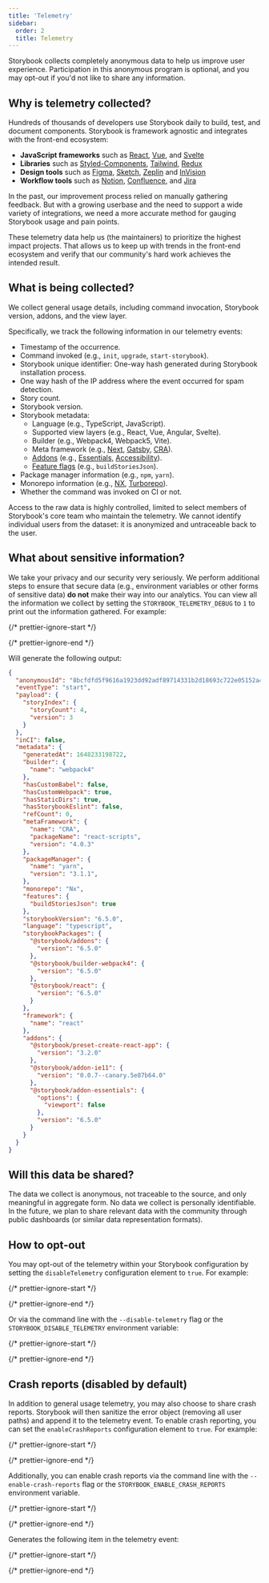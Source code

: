 ```yaml
---
title: 'Telemetry'
sidebar:
  order: 2
  title: Telemetry
---
```


Storybook collects completely anonymous data to help us improve user experience. Participation in this anonymous program is optional, and you may opt-out if you'd not like to share any information.

## Why is telemetry collected?

Hundreds of thousands of developers use Storybook daily to build, test, and document components. Storybook is framework agnostic and integrates with the front-end ecosystem:

* **JavaScript frameworks** such as [React](https://reactjs.org/), [Vue](https://vuejs.org/), and [Svelte](https://svelte.dev/)
* **Libraries** such as [Styled-Components](https://styled-components.com/), [Tailwind](https://tailwindcss.com/), [Redux](https://redux.js.org/)
* **Design tools** such as [Figma](https://figma.com/), [Sketch](https://www.sketch.com/), [Zeplin](https://zeplin.io/) and [InVision](https://www.invisionapp.com/)
* **Workflow tools** such as [Notion](https://www.notion.so/product), [Confluence](https://www.atlassian.com/software/confluence), and [Jira](https://www.atlassian.com/software/jira)

In the past, our improvement process relied on manually gathering feedback. But with a growing userbase and the need to support a wide variety of integrations, we need a more accurate method for gauging Storybook usage and pain points.

These telemetry data help us (the maintainers) to prioritize the highest impact projects. That allows us to keep up with trends in the front-end ecosystem and verify that our community's hard work achieves the intended result.

## What is being collected?

We collect general usage details, including command invocation, Storybook version, addons, and the view layer.

Specifically, we track the following information in our telemetry events:

* Timestamp of the occurrence.
* Command invoked (e.g., `init`, `upgrade`, `start-storybook`).
* Storybook unique identifier: One-way hash generated during Storybook installation process.
* One way hash of the IP address where the event occurred for spam detection.
* Story count.
* Storybook version.
* Storybook metadata:
  * Language (e.g., TypeScript, JavaScript).
  * Supported view layers (e.g., React, Vue, Angular, Svelte).
  * Builder (e.g., Webpack4, Webpack5, Vite).
  * Meta framework (e.g., [Next](https://nextjs.org/), [Gatsby](https://www.gatsbyjs.com/), [CRA](https://create-react-app.dev/)).
  * [Addons](https://storybook.js.org/addons/) (e.g., [Essentials](../essentials/index.mdx), [Accessibility](../writing-tests/accessibility-testing.mdx)).
  * [Feature flags](./index.mdx#feature-flags) (e.g., `buildStoriesJson`).
* Package manager information (e.g., `npm`, `yarn`).
* Monorepo information (e.g., [NX](https://nx.dev/), [Turborepo](https://turborepo.org/)).
* Whether the command was invoked on CI or not.

Access to the raw data is highly controlled, limited to select members of Storybook's core team who maintain the telemetry. We cannot identify individual users from the dataset: it is anonymized and untraceable back to the user.

## What about sensitive information?

We take your privacy and our security very seriously. We perform additional steps to ensure that secure data (e.g., environment variables or other forms of sensitive data) **do not** make their way into our analytics. You can view all the information we collect by setting the `STORYBOOK_TELEMETRY_DEBUG` to `1` to print out the information gathered. For example:

{/* prettier-ignore-start */}

<CodeSnippets path="storybook-telemetry-preview-event.md" />

{/* prettier-ignore-end */}

Will generate the following output:

```json
{
  "anonymousId": "8bcfdfd5f9616a1923dd92adf89714331b2d18693c722e05152a47f8093392bb",
  "eventType": "start",
  "payload": {
    "storyIndex": {
      "storyCount": 4,
      "version": 3
    }
  },
  "inCI": false,
  "metadata": {
    "generatedAt": 1648233198722,
    "builder": {
      "name": "webpack4"
    },
    "hasCustomBabel": false,
    "hasCustomWebpack": true,
    "hasStaticDirs": true,
    "hasStorybookEslint": false,
    "refCount": 0,
    "metaFramework": {
      "name": "CRA",
      "packageName": "react-scripts",
      "version": "4.0.3"
    },
    "packageManager": {
      "name": "yarn",
      "version": "3.1.1",
    },
    "monorepo": "Nx",
    "features": {
      "buildStoriesJson": true
    },
    "storybookVersion": "6.5.0",
    "language": "typescript",
    "storybookPackages": {
      "@storybook/addons": {
        "version": "6.5.0"
      },
      "@storybook/builder-webpack4": {
        "version": "6.5.0"
      },
      "@storybook/react": {
        "version": "6.5.0"
      }
    },
    "framework": {
      "name": "react"
    },
    "addons": {
      "@storybook/preset-create-react-app": {
        "version": "3.2.0"
      },
      "@storybook/addon-ie11": {
        "version": "0.0.7--canary.5e87b64.0"
      },
      "@storybook/addon-essentials": {
        "options": {
          "viewport": false
        },
        "version": "6.5.0"
      }
    }
  }
}
```

## Will this data be shared?

The data we collect is anonymous, not traceable to the source, and only meaningful in aggregate form. No data we collect is personally identifiable.
In the future, we plan to share relevant data with the community through public dashboards (or similar data representation formats).

## How to opt-out

You may opt-out of the telemetry within your Storybook configuration by setting the `disableTelemetry` configuration element to `true`. For example:

{/* prettier-ignore-start */}

<CodeSnippets path="storybook-main-disable-telemetry.md" />

{/* prettier-ignore-end */}

Or via the command line with the `--disable-telemetry` flag or the `STORYBOOK_DISABLE_TELEMETRY` environment variable:

{/* prettier-ignore-start */}

<CodeSnippets path="storybook-disable-telemetry-cli.md" />

{/* prettier-ignore-end */}


## Crash reports (disabled by default)

In addition to general usage telemetry, you may also choose to share crash reports. Storybook will then sanitize the error object (removing all user paths) and append it to the telemetry event. To enable crash reporting, you can set the `enableCrashReports` configuration element to `true`. For example:

{/* prettier-ignore-start */}

<CodeSnippets path="storybook-telemetry-main-enable-crash-reports.md" />

{/* prettier-ignore-end */}

Additionally, you can enable crash reports via the command line with the `--enable-crash-reports` flag or the `STORYBOOK_ENABLE_CRASH_REPORTS` environment variable.

{/* prettier-ignore-start */}

<CodeSnippets path="storybook-telemetry-storybook-enable-crash-reports.md" />

{/* prettier-ignore-end */}

Generates the following item in the telemetry event:

{/* prettier-ignore-start */}

<CodeSnippets path="storybook-telemetry-crash-report-event.md" />

{/* prettier-ignore-end */}

